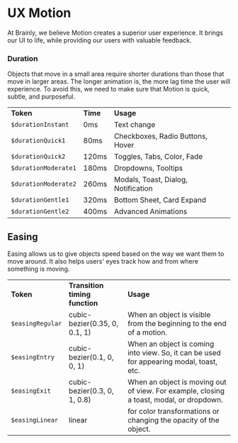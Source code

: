 
<Meta title="Foundation ✨/UX Motion" />

# UX Motion

At Brainly, we believe Motion creates a superior user experience. It brings our UI to life, while providing our users with valuable feedback.

### Duration

Objects that move in a small area require shorter durations than those that move in larger areas. The longer animation is, the more lag time the user will experience. To avoid this, we need to make sure that Motion is quick, subtle, and purposeful.

<table style={{width: '100%', marginBottom: '30px'}}>
  <tr>
    <td>
      <strong>Token</strong>
    </td>
    <td style={{width: '20%', minWidth: '60px'}}>
      <strong>Time</strong>
    </td>
    <td>
      <strong>Usage</strong>
    </td>
  </tr>
  <tr>
    <td>
      <code>$durationInstant</code>
    </td>
    <td>0ms</td>
    <td>Text change</td>
  </tr>
  <tr>
    <td>
      <code>$durationQuick1</code>
    </td>
    <td>80ms</td>
    <td>Checkboxes, Radio Buttons, Hover</td>
  </tr>
  <tr>
    <td>
      <code>$durationQuick2</code>
    </td>
    <td>120ms</td>
    <td>Toggles, Tabs, Color, Fade</td>
  </tr>
  <tr>
    <td>
      <code>$durationModerate1</code>
    </td>
    <td>180ms</td>
    <td>Dropdowns, Tooltips</td>
  </tr>
  <tr>
    <td>
      <code>$durationModerate2</code>
    </td>
    <td>260ms</td>
    <td>Modals, Toast, Dialog, Notification</td>
  </tr>
  <tr>
    <td>
      <code>$durationGentle1</code>
    </td>
    <td>320ms</td>
    <td>Bottom Sheet, Card Expand</td>
  </tr>
  <tr>
    <td>
      <code>$durationGentle2</code>
    </td>
    <td>400ms</td>
    <td>Advanced Animations</td>
  </tr>
</table>

## Easing

Easing allows us to give objects speed based on the way we want them to move around. It also helps users' eyes track how and from where something is moving.


<table style={{width: '100%', marginBottom: '30px'}}>
  <tr>
    <td style={{width: '20%', minWidth: '60px'}}>
      <strong>Token</strong>
    </td>
    <td>
      <strong>Transition timing function</strong>
    </td>
    <td>
      <strong>Usage</strong>
    </td>
  </tr>
  <tr>
    <td>
      <code>$easingRegular</code>
    </td>
    <td>cubic-bezier(0.35, 0, 0.1, 1)</td>
    <td>When an object is visible from the beginning to the end of a motion.</td>
  </tr>
  <tr>
    <td>
      <code>$easingEntry</code>
    </td>
    <td>cubic-bezier(0.1, 0, 0, 1)</td>
    <td>When an object is coming into view. So, it can be used for appearing modal, toast, etc.</td>
  </tr>
  <tr>
    <td>
      <code>$easingExit</code>
    </td>
    <td>cubic-bezier(0.3, 0, 1, 0.8)</td>
    <td>When an object is moving out of view. For example, closing a toast, modal, or dropdown.</td>
  </tr>
  <tr>
    <td>
      <code>$easingLinear</code>
    </td>
    <td>linear</td>
    <td>for color transformations or changing the opacity of the object.</td>
  </tr>
</table>